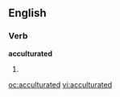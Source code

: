 ==English==

===Verb===
'''acculturated'''

# {{past of|[[acculturate]]}}

[[oc:acculturated]]
[[vi:acculturated]]